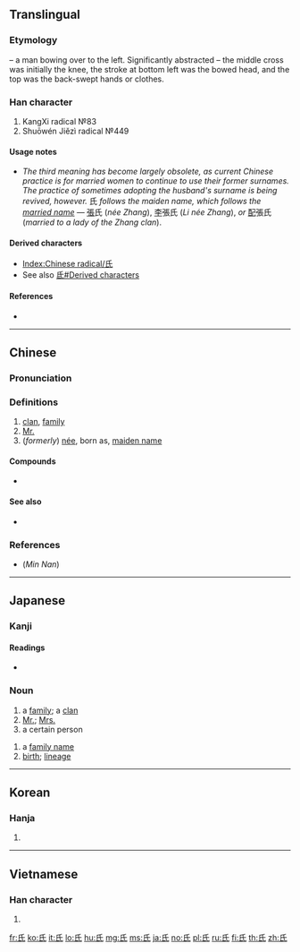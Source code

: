 ==Translingual==
{{stroke order|type=animate}}

===Etymology===
{{Han etyl}}
{{liushu|p}} – a man bowing over to the left. Significantly abstracted – the middle cross was initially the knee, the stroke at bottom left was the bowed head, and the top was the back-swept hands or clothes.

===Han character===
{{Han char|rn=83|rad=氏|as=00|sn=4|four=72740|canj=HVP}}

# KangXi radical №83
# Shuōwén Jiězì radical №449

====Usage notes====
* ''The third meaning has become largely obsolete, as current Chinese practice is for married women to continue to use their former surnames. The practice of sometimes adopting the husband's surname is being revived, however.'' 氏 ''follows the maiden name, which follows the [[married name]]'' — [[張]]氏 (''née Zhang''), [[李]]張氏 (''Li née Zhang''), ''or'' [[配]]張氏 (''married to a lady of the Zhang clan'').

====Derived characters====
* [[Index:Chinese radical/氏]]
* See also [[氐#Derived characters]]

====References====
* {{Han ref|kx=0597.180|dkj=17026|dj=0988.300|hdz=32130.010|uh=6C0F|ud=27663|bh=A4F3|bd=42227}}

----

==Chinese==
{{zh-forms}}

===Pronunciation===
{{zh-pron
|m=shì,zhī,jīng
|c=si6,zi1
|h=pfs=sṳ
|mn=sī
|w=
|mc=y
|oc=y
|ma=|ma2=
|cat=n
}}

===Definitions===
{{zh-hanzi}}

# [[clan]], [[family]]
# [[Mr.]]
# (''formerly'') [[née]], born as, [[maiden name]]

====Compounds====
* {{zh-l|氏族|clan}}

====See also====
* {{sense|Mr.}} {{zh-l|先生}}

===References===
* (''Min Nan'') {{thcwd|822}}

----

==Japanese==

===Kanji===
{{ja-kanji|rs=氏00|grade=4}}

====Readings====
* {{ja-readings|goon=[[じ]] (ji), [[し]] (shi)|kanon=[[し]] (shi)
|kun=[[うじ]] (uji)
}}

===Noun===
{{ja-noun|し}}

# a [[family]]; a [[clan]]
# [[Mr.]]; [[Mrs.]]
# a certain person
{{ja-noun|うじ}}
# a [[family name]]
# [[birth]]; [[lineage]]

----

==Korean==

===Hanja===
{{ko-hanja|hangeul=[[씨]], [[지]]|eumhun=|rv=ssi, ji|mr=ssi, chi|y=ssi, ci}}

# {{defn|lang=ko|sort=氏00}}

----

==Vietnamese==

===Han character===
{{vi-hantu|[[thị]]|rs=氏00}}

# {{defn|lang=vi|sort=氏00}}

[[Category:CJKV radicals| ]]

[[fr:氏]]
[[ko:氏]]
[[it:氏]]
[[lo:氏]]
[[hu:氏]]
[[mg:氏]]
[[ms:氏]]
[[ja:氏]]
[[no:氏]]
[[pl:氏]]
[[ru:氏]]
[[fi:氏]]
[[th:氏]]
[[zh:氏]]